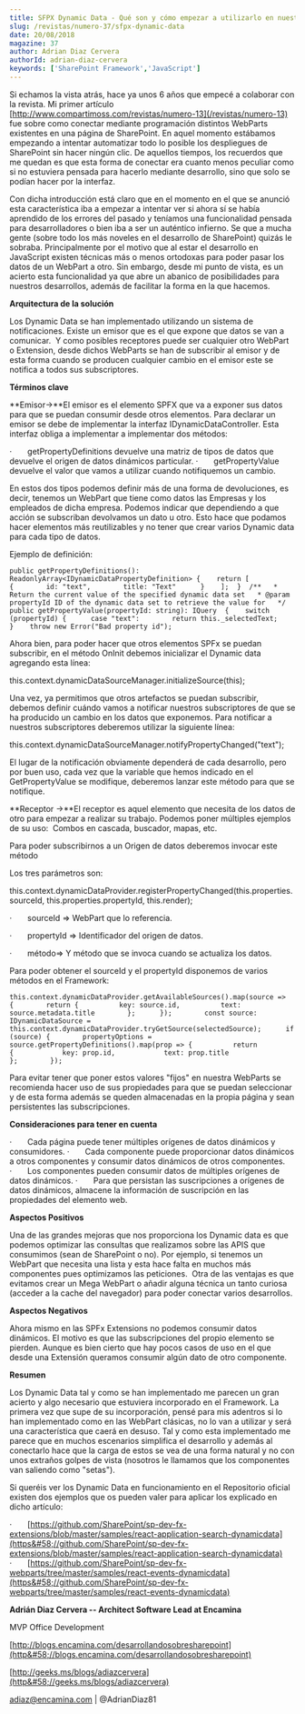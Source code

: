 ```yaml
---
title: SFPX Dynamic Data - Qué son y cómo empezar a utilizarlo en nuestros desarrollos
slug: /revistas/numero-37/sfpx-dynamic-data
date: 20/08/2018
magazine: 37
author: Adrian Diaz Cervera
authorId: adrian-diaz-cervera
keywords: ['SharePoint Framework','JavaScript']
---
```



<ArticleHeader frontmatter={props.pageContext.frontmatter} />



​​​​Si echamos la vista atrás, hace ya unos 6 años que empecé a colaborar con la revista. Mi primer artículo [http://www.compartimoss.com/revistas/numero-13](/revistas/numero-13) fue sobre como conectar mediante programación distintos WebParts existentes en una página de SharePoint. En aquel momento estábamos empezando a intentar automatizar todo lo posible los despliegues de SharePoint sin hacer ningún clic. De aquellos tiempos, los recuerdos que me quedan es que esta forma de conectar era cuanto menos peculiar como si no estuviera pensada para hacerlo mediante desarrollo, sino que solo se podían hacer por la interfaz.

Con dicha introducción está claro que en el momento en el que se anunció esta característica iba a empezar a intentar ver si ahora sí se había aprendido de los errores del pasado y teníamos una funcionalidad pensada para desarrolladores o bien iba a ser un auténtico infierno. Se que a mucha gente (sobre todo los más noveles en el desarrollo de SharePoint) quizás le sobraba. Principalmente por el motivo que al estar el desarrollo en JavaScript existen técnicas más o menos ortodoxas para poder pasar los datos de un WebPart a otro. Sin embargo, desde mi punto de vista, es un acierto esta funcionalidad ya que abre un abanico de posibilidades para nuestros desarrollos, además de facilitar la forma en la que hacemos.

**Arquitectura de la solución**

Los Dynamic Data se han implementado utilizando un sistema de notificaciones. Existe un emisor que es el que expone que datos se van a comunicar.  Y como posibles receptores puede ser cualquier otro WebPart o Extension, desde dichos WebParts se han de subscribir al emisor y de esta forma cuando se producen cualquier cambio en el emisor este se notifica a todos sus subscriptores.

**Términos clave**

**Emisor-&gt;**El emisor es el elemento SPFX que va a exponer sus datos para que se puedan consumir desde otros elementos. Para declarar un emisor se debe de implementar la interfaz IDynamicDataController. Esta interfaz obliga a implementar a implementar dos métodos:

·       getPropertyDefinitions devuelve una matriz de tipos de datos que devuelve el origen de datos dinámicos particular.
·       getPropertyValue devuelve el valor que vamos a utilizar cuando notifiquemos un cambio.

En estos dos tipos podemos definir más de una forma de devoluciones, es decir, tenemos un WebPart que tiene como datos las Empresas y los empleados de dicha empresa. Podemos indicar que dependiendo a que acción se subscriban devolvamos un dato u otro. Esto hace que podamos hacer elementos más reutilizables y no tener que crear varios Dynamic data para cada tipo de datos.

Ejemplo de definición:



```
public getPropertyDefinitions(): ReadonlyArray<IDynamicDataPropertyDefinition> {    return [      {        id: "text",        title: "Text"      }    ];  }  /**   * Return the current value of the specified dynamic data set   * @param propertyId ID of the dynamic data set to retrieve the value for   */  public getPropertyValue(propertyId: string): IQuery  {    switch (propertyId) {      case "text":        return this._selectedText;    }    throw new Error("Bad property id");​
```

Ahora bien, para poder hacer que otros elementos SPFx se puedan subscribir, en el método OnInit debemos inicializar el Dynamic data agregando esta línea:

​this.context.dynamicDataSourceManager.initializeSource(this);​

Una vez, ya permitimos que otros artefactos se puedan subscribir, debemos definir cuándo vamos a notificar nuestros subscriptores de que se ha producido un cambio en los datos que exponemos. Para notificar a nuestros subscriptores deberemos utilizar la siguiente línea:

​this.context.dynamicDataSourceManager.notifyPropertyChanged("text");​

El lugar de la notificación obviamente dependerá de cada desarrollo, pero por buen uso, cada vez que la variable que hemos indicado en el GetPropertyValue se modifique, deberemos lanzar este método para que se notifique.

**Receptor -&gt;**El receptor es aquel elemento que necesita de los datos de otro para empezar a realizar su trabajo. Podemos poner múltiples ejemplos de su uso:  Combos en cascada, buscador, mapas, etc.

Para poder subscribirnos a un Origen de datos deberemos invocar este método

Los tres parámetros son:

this.context.dynamicDataProvider.registerPropertyChanged(this.properties.sourceId, this.properties.propertyId, this.render);​

​·       sourceId =&gt; WebPart que lo referencia.

·       propertyId =&gt; Identificador del origen de datos.

·       método=&gt; Y método que se invoca cuando se actualiza los datos.

Para poder obtener el sourceId y el propertyId disponemos de varios métodos en el Framework:

```
this.context.dynamicDataProvider.getAvailableSources().map(source => {        return {          key: source.id,          text: source.metadata.title        };      });        const source: IDynamicDataSource = this.context.dynamicDataProvider.tryGetSource(selectedSource);      if (source) {        propertyOptions = source.getPropertyDefinitions().map(prop => {          return {            key: prop.id,            text: prop.title          };        });​
```

Para evitar tener que poner estos valores "fijos" en nuestra WebParts se recomienda hacer uso de sus propiedades para que se puedan seleccionar y de esta forma además se queden almacenadas en la propia página y sean persistentes las subscripciones.

**Consideraciones para tener en cuenta**

·       Cada página puede tener múltiples orígenes de datos dinámicos y consumidores.
·       Cada componente puede proporcionar datos dinámicos a otros componentes y consumir datos dinámicos de otros componentes.
·       Los componentes pueden consumir datos de múltiples orígenes de datos dinámicos.
·       Para que persistan las suscripciones a orígenes de datos dinámicos, almacene la información de suscripción en las propiedades del elemento web.

**Aspectos Positivos**

Una de las grandes mejoras que nos proporciona los Dynamic data es que podemos optimizar las consultas que realizamos sobre las APIS que consumimos (sean de SharePoint o no). Por ejemplo, si tenemos un WebPart que necesita una lista y esta hace falta en muchos más componentes pues optimizamos las peticiones.  Otra de las ventajas es que evitamos crear un Mega WebPart o añadir alguna técnica un tanto curiosa (acceder a la cache del navegador) para poder conectar varios desarrollos.

**Aspectos Negativos**

Ahora mismo en las SPFx Extensions no podemos consumir datos dinámicos. El motivo es que las subscripciones del propio elemento se pierden. Aunque es bien cierto que hay pocos casos de uso en el que desde una Extensión queramos consumir algún dato de otro componente.

**Resumen**

Los Dynamic Data tal y como se han implementado me parecen un gran acierto y algo necesario que estuviera incorporado en el Framework. La primera vez que supe de su incorporación, pensé para mis adentros si lo han implementado como en las WebPart clásicas, no lo van a utilizar y será una característica que caerá en desuso. Tal y como esta implementado me parece que en muchos escenarios simplifica el desarrollo y además al conectarlo hace que la carga de estos se vea de una forma natural y no con unos extraños golpes de vista (nosotros le llamamos que los componentes van saliendo como "setas").

Si queréis ver los Dynamic Data en funcionamiento en el Repositorio oficial existen dos ejemplos que os pueden valer para aplicar los explicado en dicho artículo:

·       [https://github.com/SharePoint/sp-dev-fx-extensions/blob/master/samples/react-application-search-dynamicdata](https&#58;//github.com/SharePoint/sp-dev-fx-extensions/blob/master/samples/react-application-search-dynamicdata) 
·       [https://github.com/SharePoint/sp-dev-fx-webparts/tree/master/samples/react-events-dynamicdata](https&#58;//github.com/SharePoint/sp-dev-fx-webparts/tree/master/samples/react-events-dynamicdata)



**Adrián Diaz Cervera -- Architect Sof​tware Lead at Encamina**

MVP Office Development

[http://blogs.encamina.com/desarrollandosobresharepoint](http&#58;//blogs.encamina.com/desarrollandosobresharepoint)

[http://geeks.ms/blogs/adiazcervera](http&#58;//geeks.ms/blogs/adiazcervera)

adiaz@encamina.com | @AdrianDiaz81​

